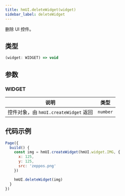 ```yaml
---
title: hmUI.deleteWidget(widget)
sidebar_label: deleteWidget
---
```


删除 UI 控件。

## 类型

```ts
(widget: WIDGET) => void
```

## 参数

### WIDGET

| 说明                                  | 类型     |
| ------------------------------------- | -------- |
| 控件对象，由 `hmUI.createWidget` 返回 | `number` |

## 代码示例

```js
Page({
  build() {
    const img = hmUI.createWidget(hmUI.widget.IMG, {
      x: 125,
      y: 125,
      src: 'zeppos.png'
    })

    hmUI.deleteWidget(img)
  }
})
```

